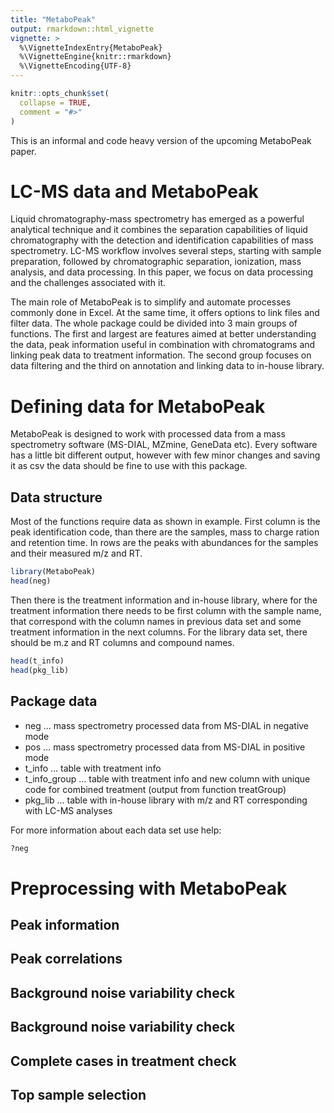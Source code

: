 ```yaml
---
title: "MetaboPeak"
output: rmarkdown::html_vignette
vignette: >
  %\VignetteIndexEntry{MetaboPeak}
  %\VignetteEngine{knitr::rmarkdown}
  %\VignetteEncoding{UTF-8}
---
```


```r
knitr::opts_chunk$set(
  collapse = TRUE,
  comment = "#>"
)
```

This is an informal and code heavy version of the upcoming MetaboPeak paper.

# LC-MS data and MetaboPeak
Liquid chromatography-mass spectrometry has emerged as a powerful analytical technique and it combines the separation capabilities of liquid chromatography with the detection and identification capabilities of mass spectrometry. LC-MS workflow involves several steps, starting with sample preparation, followed by chromatographic separation, ionization, mass analysis, and data processing. In this paper, we focus on data processing and the challenges associated with it. 

The main role of MetaboPeak is to simplify and automate processes commonly done in Excel. At the same time, it offers options to link files and filter data. The whole package could be divided into 3 main groups of functions. The first and largest are features aimed at better understanding the data, peak information useful in combination with chromatograms and linking peak data to treatment information. The second group focuses on data filtering and the third on annotation and linking data to in-house library.

# Defining data for MetaboPeak
MetaboPeak is designed to work with processed data from a mass spectrometry software (MS-DIAL, MZmine, GeneData etc). Every software has a little bit different output, however with few minor changes and saving it as csv the data should be fine to use with this package. 

## Data structure
Most of the functions require data as shown in example. First column is the peak identification code, than there are the samples, mass to charge ration and retention time. In rows are the peaks with abundances for the samples and their measured m/z and RT.

```r
library(MetaboPeak)
head(neg)
```

Then there is the treatment information and in-house library, where for the treatment information there needs to be first column with the sample name, that correspond with the column names in previous data set and some treatment information in the next columns. For the library data set, there should be m.z and RT columns and compound names.

```r
head(t_info)
head(pkg_lib)
```

## Package data
- neg ... mass spectrometry processed data from MS-DIAL in negative mode
- pos ... mass spectrometry processed data from MS-DIAL in positive mode
- t_info ... table with treatment info
- t_info_group ... table with treatment info and new column with unique code for combined treatment (output from function treatGroup)
- pkg_lib ... table with in-house library with m/z and RT corresponding with LC-MS analyses

For more information about each data set use help:

```r
?neg
```

# Preprocessing with MetaboPeak



## Peak information

## Peak correlations

## Background noise variability check

## Background noise variability check

## Complete cases in treatment check

## Top sample selection
